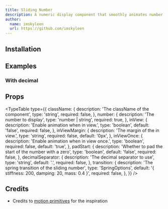 ```yaml
---
title: Sliding Number
description: A numeric display component that smoothly animates number changes with a sliding transition effect.
author:
  name: imskyleen
  url: https://github.com/imskyleen
---
```


<ComponentPreview name="sliding-number-demo" />

## Installation

<ComponentInstallation name="sliding-number" />

## Examples

### With decimal

<ComponentPreview name="sliding-number-decimal-demo" />

## Props

<TypeTable
  type={{
    className: {
      description: 'The className of the component',
      type: 'string',
      required: false,
    },
    number: {
      description: 'The number to display',
      type: 'number | string',
      required: true,
    },
    inView: {
      description: 'Enable animation when in view.',
      type: 'boolean',
      default: 'false',
      required: false,
    },
    inViewMargin: {
      description: 'The margin of the in view.',
      type: 'string',
      required: false,
      default: '0px',
    },
    inViewOnce: {
      description: 'Enable animation when in view once.',
      type: 'boolean',
      required: false,
      default: 'true',
    },
    padStart: {
      description: 'Whether to pad the start of the number with a zero',
      type: 'boolean',
      default: 'false',
      required: false,
    },
    decimalSeparator: {
      description: 'The decimal separator to use',
      type: 'string',
      default: '.',
      required: false,
    },
    transition: {
      description: 'The spring transition of the sliding number',
      type: 'SpringOptions',
      default: '{ stiffness: 200, damping: 20, mass: 0.4 }',
      required: false,
    },
  }}
/>

## Credits

- Credits to [motion primitives](https://motion-primitives.com/docs/sliding-number) for the inspiration

